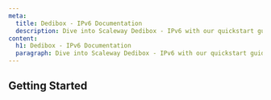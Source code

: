 ```yaml
---
meta:
  title: Dedibox - IPv6 Documentation
  description: Dive into Scaleway Dedibox - IPv6 with our quickstart guides, how-tos, tutorials and more.
content:
  h1: Dedibox - IPv6 Documentation
  paragraph: Dive into Scaleway Dedibox - IPv6 with our quickstart guides, how-tos, tutorials and more.
---
```


<ProductHeader
   productName="Dedibox - IPv6"
   productLogo="dedibox"
   description="IPv6s is supported on all Scaleway Dedibox dedicated servers. You can request a free /48 IPv6 prefix for your account."
   url="/dedibox-network/ipv6/quickstart"
   label="IPv6 Quickstart"
/>

## Getting Started

<Grid>
    <SummaryCard
        title="Quickstart"
        icon="rocket"
        description="Learn how to create, and manage a IPv6 in a few steps."
        label="View Quickstart"
        url="/dedibox-network/ipv6/quickstart/"
    />
    <SummaryCard
        title="Concepts"
        icon="information-circle-outline"
        description="Core concepts that give you a better understanding of IPv6."
        label="View Concepts"
        url="/dedibox-network/ipv6/concepts/"
    />
    <SummaryCard
        title="How-tos"
        icon="help-circle-outline"
        description="Check our guides helping you to configure failover IPs for Dedibox."
        label="View How-tos"
        url="/dedibox-network/ipv6/how-to/"
    />
</Grid>

